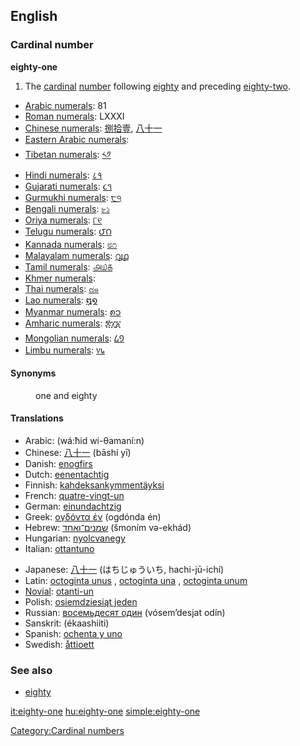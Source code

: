 ==English==

===Cardinal number===
'''eighty-one'''

# The [[cardinal]] [[number]] following [[eighty]] and preceding [[eighty-two]].
* [[w:Arabic numerals|Arabic numerals]]: 81
* [[w:Roman numerals|Roman numerals]]: LXXXI
* [[w:Chinese numerals|Chinese numerals]]: [[捌]][[拾]][[壹]], [[八]][[十]][[一]]
* [[w:Eastern Arabic numerals|Eastern Arabic numerals]]: {{Arab|[[٨١]]}}
* [[w:Indian numerals|Tibetan numerals]]: [[༨༡]]
* [[w:Indian numerals|Hindi numerals]]: [[८१]]
* [[w:Indian numerals|Gujarati numerals]]: [[૮૧]]
* [[w:Indian numerals|Gurmukhi numerals]]: [[੮੧]]
* [[w:Indian numerals|Bengali numerals]]: [[৮১]]
* [[w:Indian numerals|Oriya numerals]]: [[୮୧]]
* [[w:Indian numerals|Telugu numerals]]: [[౮౧]]
* [[w:Indian numerals|Kannada numerals]]: [[೮೧]]
* [[w:Indian numerals|Malayalam numerals]]: [[൮൧]]
* [[w:Indian numerals|Tamil numerals]]: [[௮௰௧]]
* [[w:Khmer script|Khmer numerals]]: {{Khmr|[[៨១]]}}
* [[w:Thai numerals|Thai numerals]]: [[๘๑]]
* [[w:Lao alphabet|Lao numerals]]: [[໘໑]]
* [[w:Burmese alphabet|Myanmar numerals]]: [[၈၁]]
* [[w:Amharic language|Amharic numerals]]: [[፰፲፩]]
* [[w:Mongolian alphabet|Mongolian numerals]]: [[᠘᠑]]
* [[w:Limbu language|Limbu numerals]]: [[᥎᥇]]

====Synonyms====
: one and eighty

====Translations====
{{top}}
* Arabic: {{Arab|[[واحد وثمانين]]}} (wá:ħid wi-θamaní:n)
* Chinese: [[八十一]] (bāshí yī)
* Danish: [[enogfirs]]
* Dutch: [[eenentachtig]]
* Finnish: [[kahdeksankymmentäyksi]]
* French: [[quatre-vingt-un]] {{m}}
* German: [[einundachtzig]]
* Greek: [[ογδόντα έν]] (ogdónda én)
* Hebrew: [[שמנים־ואחד]] (šmoním və-ekhád)
* Hungarian: [[nyolcvanegy]]
* Italian: [[ottantuno]] {{m}}
{{mid}}
* Japanese: [[八十一]] (はちじゅういち, hachi-jū-ichí)
* Latin: [[octoginta unus]] {{m}}, [[octoginta una]] {{f}}, [[octoginta unum]] {{n}}
* [[Novial]]: [[otanti-un]]
* Polish: [[osiemdziesiąt jeden]]
* Russian: [[восемьдесят один]] (vósem’desjat odín)
* Sanskrit: (ékaashiiti)
* Spanish: [[ochenta y uno]]
* Swedish: [[åttioett]]
{{bottom}}

===See also===
* [[eighty]]

[[Category:Cardinal numbers]]

[[it:eighty-one]]
[[hu:eighty-one]]
[[simple:eighty-one]]